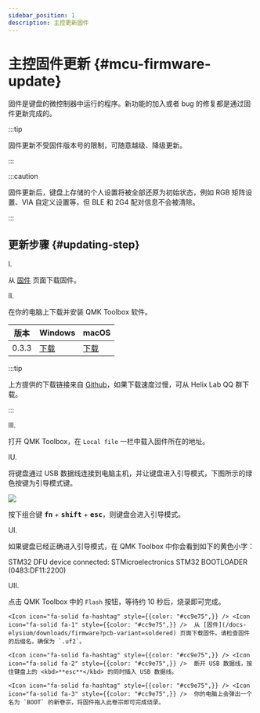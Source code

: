 ```yaml
---
sidebar_position: 1
description: 主控更新固件
---
```



# 主控固件更新  {#mcu-firmware-update}

固件是键盘的微控制器中运行的程序。新功能的加入或者 bug 的修复都是通过固件更新完成的。

:::tip

固件更新不受固件版本号的限制，可随意越级、降级更新。

:::

:::caution

固件更新后，键盘上存储的个人设置将被全部还原为初始状态，例如 RGB 矩阵设置、VIA 自定义设置等，但 BLE 和 2G4 配对信息不会被清除。

:::

## 更新步骤 {#updating-step}

<Tabs queryString="pcb-variant">
  <TabItem value="hotswap" label="热插拔" default>

<p className="step-number-text"> I. </p>

  从 [固件](/docs-elysium/downloads/firmware?pcb-variant=hotswap) 页面下载固件。

<p className="step-number-text"> II. </p>

 在你的电脑上下载并安装 QMK Toolbox 软件。

| 版本 | <Icon icon="fa-brands fa-windows" /> Windows | <Icon icon="fa-brands fa-apple" /> macOS |
| --- | --- | --- |
| 0.3.3 | <Icon icon="fa-solid fa-circle-down" /> [下载](https://github.com/qmk/qmk_toolbox/releases/download/0.3.3/qmk_toolbox_install.exe) | <Icon icon="fa-solid fa-circle-down" /> [下载](https://github.com/qmk/qmk_toolbox/releases/download/0.3.3/QMK.Toolbox.pkg) |

:::tip

上方提供的下载链接来自 <Icon icon="fa-brands fa-github" /> [Github](https://github.com/qmk/qmk_toolbox/releases)，如果下载速度过慢，可从 Helix Lab QQ 群下载。

:::

<p className="step-number-text"> III. </p>

 打开 QMK Toolbox，在 `Local file` 一栏中载入固件所在的地址。

<p className="step-number-text"> IU. </p>

 将键盘通过 USB 数据线连接到电脑主机，并让键盘进入引导模式，下图所示的绿色按键为引导模式键。

![](./img/elysium_keycodes_boot.svg)

按下组合键 <kbd>**fn**</kbd> + <kbd>**shift**</kbd> + <kbd>**esc**</kbd>，则键盘会进入引导模式。

<p className="step-number-text"> UI. </p> 如果键盘已经正确进入引导模式，在 QMK Toolbox 中你会看到如下的黄色小字：

<p className="special-text"> STM32 DFU device connected: STMicroelectronics STM32  BOOTLOADER (0483:DF11:2200) </p>

<p className="step-number-text"> UII. </p>

 点击 QMK Toolbox 中的 `Flash` 按钮，等待约 10 秒后，烧录即可完成。

  </TabItem>
  <TabItem value="soldered" label="焊接">
    
    <Icon icon="fa-solid fa-hashtag" style={{color: "#cc9e75",}} /> <Icon icon="fa-solid fa-1" style={{color: "#cc9e75",}} />  从 [固件](/docs-elysium/downloads/firmware?pcb-variant=soldered) 页面下载固件。请检查固件的后缀名，确保为 `.uf2`。

    <Icon icon="fa-solid fa-hashtag" style={{color: "#cc9e75",}} /> <Icon icon="fa-solid fa-2" style={{color: "#cc9e75",}} />  断开 USB 数据线，按住键盘上的 <kbd>**esc**</kbd> 的同时插入 USB 数据线。

    <Icon icon="fa-solid fa-hashtag" style={{color: "#cc9e75",}} /> <Icon icon="fa-solid fa-3" style={{color: "#cc9e75",}} />  你的电脑上会弹出一个名为 `BOOT` 的新卷宗，将固件拖入此卷宗即可完成烧录。

  </TabItem>
</Tabs>